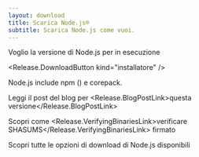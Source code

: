 ```yaml
---
layout: download
title: Scarica Node.js®️
subtitle: Scarica Node.js come vuoi.
---
```


<section>
  Voglio la versione <Release.VersionDropdown /> di Node.js per <Release.OperatingSystemDropdown exclude={["LINUX"]} /> in esecuzione <Release.BitnessDropdown />

  <Release.DownloadButton kind="installatore" />
</section>

<section>
  Node.js include <LinkWithArrow href="https://npmjs.com">npm</LinkWithArrow> (<Release.NpmVersion />) e corepack.

Leggi il post del blog per <Release.BlogPostLink>questa versione</Release.BlogPostLink>

Scopri come <Release.VerifyingBinariesLink>verificare SHASUMS</Release.VerifyingBinariesLink> firmato

Scopri tutte le opzioni di download di Node.js <LinkWithArrow href="https://nodejs.org/dist/">disponibili</LinkWithArrow>

</section>
